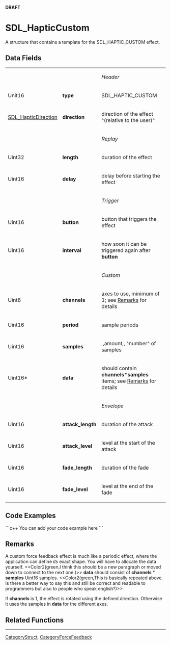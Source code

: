 <!-- pragma section-numbers off -->
<!-- pragma disable-camelcase -->
'''DRAFT'''

= SDL_HapticCustom =
A structure that contains a template for the SDL_HAPTIC_CUSTOM effect.


== Data Fields ==
{|
|
|
|''Header''
|-
|Unit16
|'''type'''
|SDL_HAPTIC_CUSTOM
|-
|[[SDL_HapticDirection]]
|'''direction'''
|direction of the effect ^(relative to the user)^
|-
|
|
|''Replay''
|-
|Uint32
|'''length'''
|duration of the effect
|-
|Uint16
|'''delay'''
|delay before starting the effect
|-
|
|
|''Trigger''
|-
|Uint16
|'''button'''
|button that triggers the effect
|-
|Uint16
|'''interval'''
|how soon it can be triggered again after '''button'''
|-
|
|
|''Custom''
|-
|Uint8
|'''channels'''
|axes to use, minimum of 1; see [[#Remarks|Remarks]] for details
|-
|Uint16
|'''period'''
|sample periods
|-
|Uint16
|'''samples'''
|,,amount,, ^number^ of samples
|-
|Uint16*
|'''data'''
|should contain '''channels'''*'''samples''' items; see [[#Remarks|Remarks]] for details
|-
|
|
|''Envelope''
|-
|Uint16
|'''attack_length'''
|duration of the attack
|-
|Uint16
|'''attack_level'''
|level at the start of the attack
|-
|Uint16
|'''fade_length'''
|duration of the fade
|-
|Uint16
|'''fade_level'''
|level at the end of the fade
|}

== Code Examples ==
```c++
You can add your code example here
```

== Remarks ==
A custom force feedback effect is much like a periodic effect, where the application can define ''its'' exact shape. You will have to allocate the data yourself.
<<Color2(green,I think this should be a new paragraph or moved down to connect to the next one.)>> '''data''' should consist of '''channels''' * '''samples''' Uint16 samples. <<Color2(green,This is basically repeated above. Is there a better way to say this and still be correct and readable to programmers but also to people who speak english?)>>

If '''channels''' is 1, the effect is rotated using the defined direction. Otherwise it uses the samples in '''data''' for the different axes. 

== Related Functions ==

----
[[CategoryStruct]], [[CategoryForceFeedback]]
